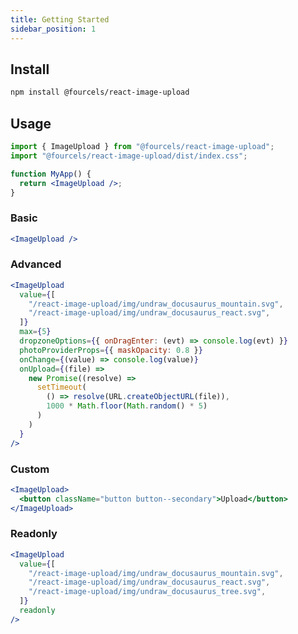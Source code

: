 ```yaml
---
title: Getting Started
sidebar_position: 1
---
```


## Install

```bash npm2yarn
npm install @fourcels/react-image-upload
```

## Usage

```jsx
import { ImageUpload } from "@fourcels/react-image-upload";
import "@fourcels/react-image-upload/dist/index.css";

function MyApp() {
  return <ImageUpload />;
}
```

### Basic

```jsx live
<ImageUpload />
```

### Advanced

```jsx live
<ImageUpload
  value={[
    "/react-image-upload/img/undraw_docusaurus_mountain.svg",
    "/react-image-upload/img/undraw_docusaurus_react.svg",
  ]}
  max={5}
  dropzoneOptions={{ onDragEnter: (evt) => console.log(evt) }}
  photoProviderProps={{ maskOpacity: 0.8 }}
  onChange={(value) => console.log(value)}
  onUpload={(file) =>
    new Promise((resolve) =>
      setTimeout(
        () => resolve(URL.createObjectURL(file)),
        1000 * Math.floor(Math.random() * 5)
      )
    )
  }
/>
```

### Custom

```jsx live
<ImageUpload>
  <button className="button button--secondary">Upload</button>
</ImageUpload>
```

### Readonly

```jsx live
<ImageUpload
  value={[
    "/react-image-upload/img/undraw_docusaurus_mountain.svg",
    "/react-image-upload/img/undraw_docusaurus_react.svg",
    "/react-image-upload/img/undraw_docusaurus_tree.svg",
  ]}
  readonly
/>
```
